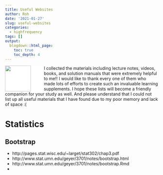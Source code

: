 ```yaml
---
title: Useful Websites
author: Roh
date: '2021-01-27'
slug: useful-websites
categories:
  - highfrequency
tags: []
output:
  blogdown::html_page:
    toc: true
    toc_depth: 4
---
```



<a><img src="/blog/pic/brain.png" align="left" height=85 style="background-color: white; padding-right: 40px;"/></a>

I collected the materials including lecture notes, videos, books, and solution manuals that were extremely helpful to me!! I would like to thank every one of them who made lots of efforts to create such an invaluable learning supplements. I hope these lists will become a friendly companion for your study as well. And please understand that  I could not list up all useful materials that I have found due to my poor memory and lack of space :( 

# Statistics

## Bootstrap
- http://pages.stat.wisc.edu/~larget/stat302/chap3.pdf
- http://www.stat.umn.edu/geyer/3701/notes/bootstrap.html
- http://www.stat.umn.edu/geyer/3701/notes/bootstrap.Rmd
- 
